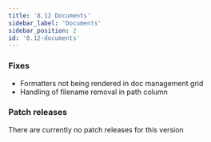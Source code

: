 ```yaml
---
title: '8.12 Documents'
sidebar_label: 'Documents'
sidebar_position: 2
id: '8.12-documents'
---
```


### Fixes

* Formatters not being rendered in doc management grid 
* Handling of filename removal in path column 

### Patch releases

There are currently no patch releases for this version
